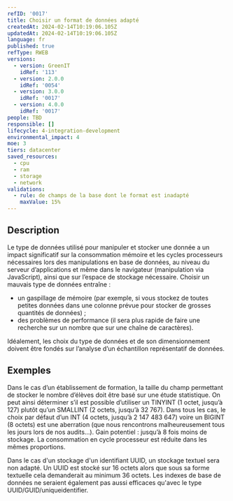 ```yaml
---
refID: '0017'
title: Choisir un format de données adapté
createdAt: 2024-02-14T10:19:06.105Z
updatedAt: 2024-02-14T10:19:06.105Z
language: fr
published: true
refType: RWEB
versions:
  - version: GreenIT
    idRef: '113'
  - version: 2.0.0
    idRef: '0054'
  - version: 3.0.0
    idRef: '0017'
  - version: 4.0.0
    idRef: '0017'
people: TBD
responsible: []
lifecycle: 4-integration-development
environmental_impact: 4
moe: 3
tiers: datacenter
saved_resources:
  - cpu
  - ram
  - storage
  - network
validations:
  - rule: de champs de la base dont le format est inadapté
    maxValue: 15%
---
```


## Description

Le type de données utilisé pour manipuler et stocker une donnée a un impact significatif sur la consommation mémoire et
les cycles processeurs nécessaires lors des manipulations en base de données, au niveau du serveur d’applications et même
dans le navigateur (manipulation via JavaScript), ainsi que sur l’espace de stockage nécessaire. Choisir un mauvais type de données entraîne :

* un gaspillage de mémoire (par exemple, si vous stockez de toutes
  petites données dans une colonne prévue pour stocker de grosses quantités de données) ;
* des problèmes de performance (il sera plus rapide de faire une
  recherche sur un nombre que sur une chaîne de caractères).

Idéalement, les choix du type de données et de son dimensionnement doivent être fondés sur l’analyse d’un échantillon représentatif de données.

## Exemples

Dans le cas d’un établissement de formation, la taille du champ permettant de stocker le nombre d’élèves doit être basé sur une étude statistique.
On peut ainsi déterminer s’il est possible d’utiliser un TINYINT (1 octet, jusqu’à 127) plutôt qu’un SMALLINT (2 octets, jusqu’à 32 767).
Dans tous les cas, le choix par défaut d’un INT (4 octets, jusqu’à 2 147 483 647) voire un BIGINT (8 octets) est une aberration (que nous rencontrons malheureusement tous les jours lors de nos audits…).
Gain potentiel : jusqu’à 8 fois moins de stockage. La consommation en cycle processeur est réduite dans les mêmes proportions.

Dans le cas d'un stockage d'un identifiant UUID, un stockage textuel sera non adapté. Un UUID est stocké sur 16 octets alors que sous sa forme textuelle cela demanderait au minimum 36 octets. Les indexes de base de données ne seraient également pas aussi efficaces qu'avec le type UUID/GUID/uniqueidentifier.
